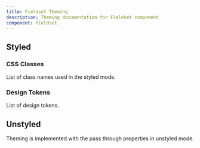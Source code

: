 ```yaml
---
title: Fieldset Theming
description: Theming documentation for Fieldset component
component: fieldset
---
```


## Styled

### CSS Classes

List of class names used in the styled mode.

<DocTable name="Fieldset" category="style" />

### Design Tokens

List of design tokens.

<DocTable name="Fieldset" category="token" />

## Unstyled

Theming is implemented with the pass through properties in unstyled mode.
